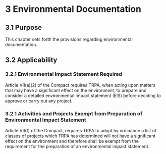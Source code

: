 # 3 Environmental Documentation {-}

## 3.1 Purpose {-}

This chapter sets forth the provisions regarding environmental documentation.

## 3.2 Applicability {-}

### 3.2.1 Environmental Impact Statement Required {-}
Article VII(a)(2) of the Compact requires TRPA, when acting upon matters that may have a significant effect on the environment, to prepare and consider a detailed environmental impact statement (EIS) before deciding to approve or carry out any project.

### 3.2.1 Activities and Projects Exempt from Preparation of Environmental Impact Statement {-}
Article VII(f) of the Compact, requires TRPA to adopt by ordinance a list of classes of projects which TRPA has determined will not have a significant effect on the environment and therefore shall be exempt from the requirement for the preparation of an environmental impact statement.
